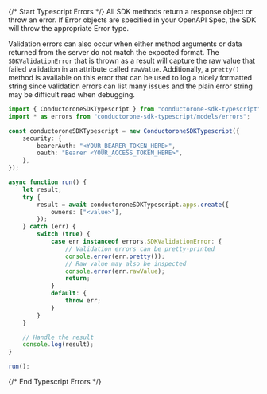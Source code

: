 {/* Start Typescript Errors */}
All SDK methods return a response object or throw an error. If Error objects are specified in your OpenAPI Spec, the SDK will throw the appropriate Error type.



Validation errors can also occur when either method arguments or data returned from the server do not match the expected format. The `SDKValidationError` that is thrown as a result will capture the raw value that failed validation in an attribute called `rawValue`. Additionally, a `pretty()` method is available on this error that can be used to log a nicely formatted string since validation errors can list many issues and the plain error string may be difficult read when debugging. 


```typescript
import { ConductoroneSDKTypescript } from "conductorone-sdk-typescript";
import * as errors from "conductorone-sdk-typescript/models/errors";

const conductoroneSDKTypescript = new ConductoroneSDKTypescript({
    security: {
        bearerAuth: "<YOUR_BEARER_TOKEN_HERE>",
        oauth: "Bearer <YOUR_ACCESS_TOKEN_HERE>",
    },
});

async function run() {
    let result;
    try {
        result = await conductoroneSDKTypescript.apps.create({
            owners: ["<value>"],
        });
    } catch (err) {
        switch (true) {
            case err instanceof errors.SDKValidationError: {
                // Validation errors can be pretty-printed
                console.error(err.pretty());
                // Raw value may also be inspected
                console.error(err.rawValue);
                return;
            }
            default: {
                throw err;
            }
        }
    }

    // Handle the result
    console.log(result);
}

run();

```
{/* End Typescript Errors */}
